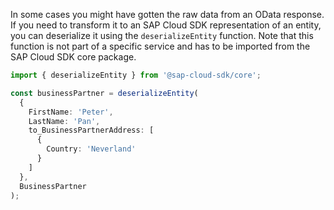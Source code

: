 In some cases you might have gotten the raw data from an OData response.
If you need to transform it to an SAP Cloud SDK representation of an entity, you can deserialize it using the `deserializeEntity` function.
Note that this function is not part of a specific service and has to be imported from the SAP Cloud SDK core package.

```ts
import { deserializeEntity } from '@sap-cloud-sdk/core';

const businessPartner = deserializeEntity(
  {
    FirstName: 'Peter',
    LastName: 'Pan',
    to_BusinessPartnerAddress: [
      {
        Country: 'Neverland'
      }
    ]
  },
  BusinessPartner
);
```
